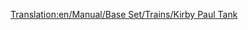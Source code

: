 [[Translation:en/Manual/Base Set/Trains/Kirby Paul Tank]]
{{en/Manual/Base Set/Trains/Trains|Cost=£8,203 ($16,462)
|Speed=64 kph (40 mph)
|Weight=47 t
|Power=300 hp (223 kW)
|Annual=£820 ($1,640)
|Designed=1929
|Lifespan=15
|Capacity=N/A
|Description=The Kirby-Paul Tank is among the engines available when the game starts. It's cheap and has very low speed and power. Upgrade away from these as soon as time and money permit it.
|Real-life=Collett Pannier Tank
}}